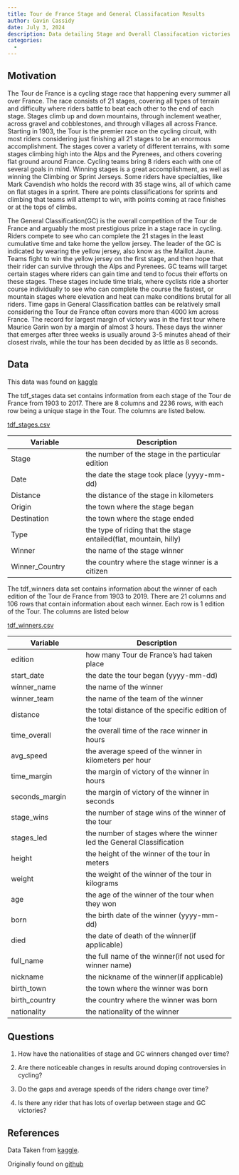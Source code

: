 ```yaml
---
title: Tour de France Stage and General Classifacation Results
author: Gavin Cassidy
date: July 3, 2024
description: Data detailing Stage and Overall Classifacation victories from the first Tour de France to 2019
categories:
  - 
---
```


## Motivation

The Tour de France is a cycling stage race that happening every summer all over France. The race consists of 21 stages, covering all types of terrain and difficulty where riders battle to beat each other to the end of each stage. Stages climb up and down mountains, through inclement weather, across gravel and cobblestones, and through villages all across France. Starting in 1903, the Tour is the premier race on the cycling circuit, with most riders considering just finishing all 21 stages to be an enormous accomplishment. The stages cover a variety of different terrains, with some stages climbing high into the Alps and the Pyrenees, and others covering flat ground around France. Cycling teams bring 8 riders each with one of several goals in mind. Winning stages is a great accomplishment, as well as winning the Climbing or Sprint Jerseys. Some riders have specialties, like Mark Cavendish who holds the record with 35 stage wins, all of which came on flat stages in a sprint. There are points classifications for sprints and climbing that teams will attempt to win, with points coming at race finishes or at the tops of climbs.

The General Classification(GC) is the overall competition of the Tour de France and arguably the most prestigious prize in a stage race in cycling. Riders compete to see who can complete the 21 stages in the least cumulative time and take home the yellow jersey. The leader of the GC is indicated by wearing the yellow jersey, also know as the Maillot Jaune. Teams fight to win the yellow jersey on the first stage, and then hope that their rider can survive through the Alps and Pyrenees. GC teams will target certain stages where riders can gain time and tend to focus their efforts on these stages. These stages include time trials, where cyclists ride a shorter course individually to see who can complete the course the fastest, or mountain stages where elevation and heat can make conditions brutal for all riders. Time gaps in General Classification battles can be relatively small considering the Tour de France often covers more than 4000 km across France. The record for largest margin of victory was in the first tour where Maurice Garin won by a margin of almost 3 hours. These days the winner that emerges after three weeks is usually around 3-5 minutes ahead of their closest rivals, while the tour has been decided by as little as 8 seconds.

## Data

This data was found on [kaggle](https://www.kaggle.com/datasets/pablomonleon/tour-de-france-historic-stages-data)

The tdf_stages data set contains information from each stage of the Tour de France from 1903 to 2017. There are 8 columns and 2236 rows, with each row being a unique stage in the Tour. The columns are listed below.

[tdf_stages.csv](tdf_stages.csv)

| Variable       | Description                                                       |
|------------------------|------------------------------------------------|
| Stage          | the number of the stage in the particular edition                 |
| Date           | the date the stage took place (yyyy-mm-dd)                        |
| Distance       | the distance of the stage in kilometers                           |
| Origin         | the town where the stage began                                    |
| Destination    | the town where the stage ended                                    |
| Type           | the type of riding that the stage entailed(flat, mountain, hilly) |
| Winner         | the name of the stage winner                                      |
| Winner_Country | the country where the stage winner is a citizen                   |

The tdf_winners data set contains information about the winner of each edition of the Tour de France from 1903 to 2019. There are 21 columns and 106 rows that contain information about each winner. Each row is 1 edition of the Tour. The columns are listed below

[tdf_winners.csv](tdf_winners.csv)

| Variable       | Description                                                          |
|------------------------|------------------------------------------------|
| edition        | how many Tour de France's had taken place                            |
| start_date     | the date the tour began (yyyy-mm-dd)                                 |
| winner_name    | the name of the winner                                               |
| winner_team    | the name of the team of the winner                                   |
| distance       | the total distance of the specific edition of the tour               |
| time_overall   | the overall time of the race winner in hours                         |
| avg_speed      | the average speed of the winner in kilometers per hour               |
| time_margin    | the margin of victory of the winner in hours                         |
| seconds_margin | the margin of victory of the winner in seconds                       |
| stage_wins     | the number of stage wins of the winner of the tour                   |
| stages_led     | the number of stages where the winner led the General Classification |
| height         | the height of the winner of the tour in meters                       |
| weight         | the weight of the winner of the tour in kilograms                    |
| age            | the age of the winner of the tour when they won                      |
| born           | the birth date of the winner (yyyy-mm-dd)                            |
| died           | the date of death of the winner(if applicable)                       |
| full_name      | the full name of the winner(if not used for winner name)             |
| nickname       | the nickname of the winner(if applicable)                            |
| birth_town     | the town where the winner was born                                   |
| birth_country  | the country where the winner was born                                |
| nationality    | the nationality of the winner                                        |

## Questions

1. How have the nationalities of stage and GC winners changed over time?

2. Are there noticeable changes in results around doping controversies in cycling?

3. Do the gaps and average speeds of the riders change over time?

4. Is there any rider that has lots of overlap between stage and GC victories?


## References

Data Taken from [kaggle](https://www.kaggle.com/datasets/pablomonleon/tour-de-france-historic-stages-data).

Originally found on [github](https://github.com/alastairrushworth/tdf)


